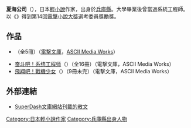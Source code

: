 {{Infobox writer 
| name         = 夏海 公司
| kana         = なつみ こうじ
| romaji       = Natsumi Kooji
| caption      = 
| pseudonym    = 
| birthname    = 
| birthdate    = <!-- {{Birth date and age|year|mo|da}} -->
| birthplace   = [[兵庫縣|兵庫縣]]
| deathdate    = 
| deathplace   = 
| occupation   = [[輕小說|輕小說]]作家
| language     = [[日語|日語]]
| nationality  = {{JPN}}
| period       = [[2008年4月|2008年4月]] -
| genre        = [[輕小說|輕小說]]
| subject      = 
| movement     = 
| notableworks = [[奋斗吧！系统工程师|奋斗吧！系统工程师]]
| spouse       = 
| partner      = 
| children     = 
| relatives    = 
| influences   = 
| influenced   = 
| awards       = 第14回[[電擊小說大獎|電擊小說大獎]]選考委員獎勵獎
| signature    = 
| website      = 
}}
{{Japanese|japanese=夏海 公司|kana=なつみ こうじ|romaji=Natsumi Kooji}}
'''夏海公司'''（{{bd|1974年|}}），日本[[輕小說|輕小說]]作家，出身於[[兵庫縣|兵庫縣]]。大學畢業後曾當過系統工程師。以《{{tsl|ja|葉桜が来た夏|葉櫻到來的夏天}}》得到第14回[[電擊小說大獎|電擊小說大獎]]選考委員獎勵獎。

== 作品 ==
* {{tsl|ja|葉桜が来た夏|叶樱到来的夏天}}（全5冊）（[[電撃文庫|電撃文庫]]，[[ASCII_Media_Works|ASCII Media Works]]）
* [[奋斗吧！系统工程师|奋斗吧！系统工程师]]（{{lang|ja|なれる!SE}}）（全16冊）（電撃文庫，ASCII Media Works）
* [[飛翔吧！戰機少女|飛翔吧！戰機少女]]（{{lang|ja|ガーリー・エアフォース}}）（9冊未完）（電撃文庫，ASCII Media Works）

== 外部連結 ==
* {{ja}} [https://web.archive.org/web/20111211183050/http://dash.shueisha.co.jp/essay/1002.html SuperDash文庫網站刊載的散文]

{{Japan-writer-stub}}
{{DEFAULTSORT:Natsumi, Kooji}}
[[Category:日本輕小說作家|Category:日本輕小說作家]]
[[Category:兵庫縣出身人物|Category:兵庫縣出身人物]]